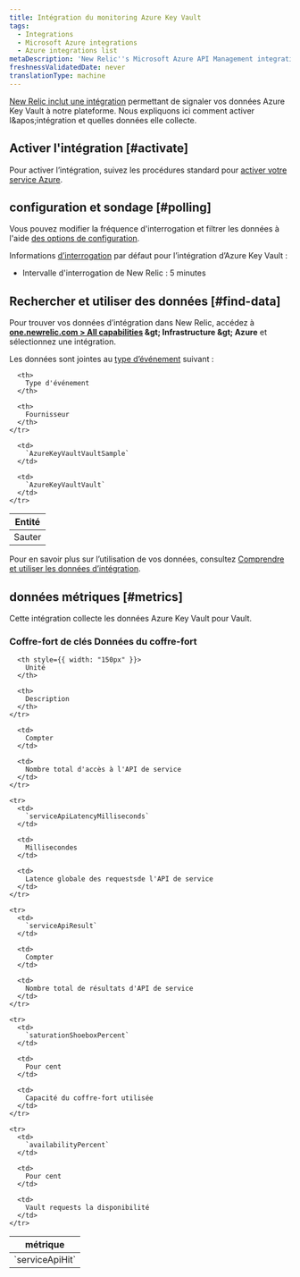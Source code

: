 ```yaml
---
title: Intégration du monitoring Azure Key Vault
tags:
  - Integrations
  - Microsoft Azure integrations
  - Azure integrations list
metaDescription: 'New Relic''s Microsoft Azure API Management integration: how to install it, configure it, and understand the data it reports.'
freshnessValidatedDate: never
translationType: machine
---
```


[New Relic inclut une intégration](/docs/infrastructure/introduction-infra-monitoring) permettant de signaler vos données Azure Key Vault à notre plateforme. Nous expliquons ici comment activer l&amp;apos;intégration et quelles données elle collecte.

## Activer l'intégration [#activate]

Pour activer l’intégration, suivez les procédures standard pour [activer votre service Azure](/docs/infrastructure/microsoft-azure-integrations/getting-started/activate-azure-integrations).

## configuration et sondage [#polling]

Vous pouvez modifier la fréquence d'interrogation et filtrer les données à l'aide [des options de configuration](/docs/integrations/new-relic-integrations/getting-started/configure-polling-frequency-data-collection-cloud-integrations).

Informations [d’interrogation](/docs/infrastructure/microsoft-azure-integrations/getting-started/azure-integration-polling) par défaut pour l’intégration d’Azure Key Vault :

* Intervalle d'interrogation de New Relic : 5 minutes

## Rechercher et utiliser des données [#find-data]

Pour trouver vos données d’intégration dans New Relic, accédez à <DNT>**[one.newrelic.com &gt; All capabilities](https://one.newrelic.com/all-capabilities) &amp;gt; Infrastructure &amp;gt; Azure**</DNT> et sélectionnez une intégration.

Les données sont jointes au [type d’événement](/docs/data-apis/understand-data/new-relic-data-types/#event-data) suivant :

<table>
  <thead>
    <tr>
      <th>
        Entité
      </th>

      <th>
        Type d'événement
      </th>

      <th>
        Fournisseur
      </th>
    </tr>
  </thead>

  <tbody>
    <tr>
      <td>
        Sauter
      </td>

      <td>
        `AzureKeyVaultVaultSample`
      </td>

      <td>
        `AzureKeyVaultVault`
      </td>
    </tr>
  </tbody>
</table>

Pour en savoir plus sur l’utilisation de vos données, consultez [Comprendre et utiliser les données d’intégration](/docs/infrastructure/integrations/find-use-infrastructure-integration-data).

## données métriques [#metrics]

Cette intégration collecte les données Azure Key Vault pour Vault.

### Coffre-fort de clés Données du coffre-fort

<table>
  <thead>
    <tr>
      <th style={{ width: "275px" }}>
        métrique
      </th>

      <th style={{ width: "150px" }}>
        Unité
      </th>

      <th>
        Description
      </th>
    </tr>
  </thead>

  <tbody>
    <tr>
      <td>
        `serviceApiHit`
      </td>

      <td>
        Compter
      </td>

      <td>
        Nombre total d'accès à l'API de service
      </td>
    </tr>

    <tr>
      <td>
        `serviceApiLatencyMilliseconds`
      </td>

      <td>
        Millisecondes
      </td>

      <td>
        Latence globale des requestsde l'API de service
      </td>
    </tr>

    <tr>
      <td>
        `serviceApiResult`
      </td>

      <td>
        Compter
      </td>

      <td>
        Nombre total de résultats d'API de service
      </td>
    </tr>

    <tr>
      <td>
        `saturationShoeboxPercent`
      </td>

      <td>
        Pour cent
      </td>

      <td>
        Capacité du coffre-fort utilisée
      </td>
    </tr>

    <tr>
      <td>
        `availabilityPercent`
      </td>

      <td>
        Pour cent
      </td>

      <td>
        Vault requests la disponibilité
      </td>
    </tr>
  </tbody>
</table>